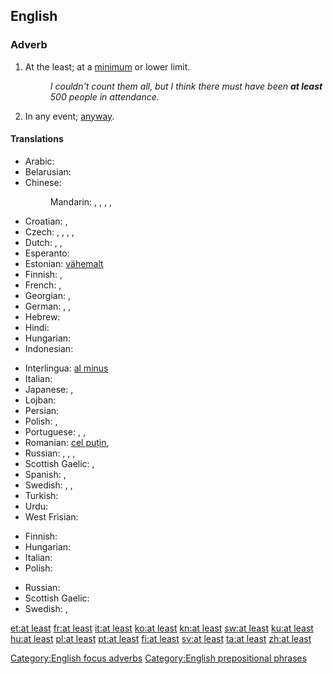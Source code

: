 ==English==

===Adverb===
{{en-adv|head=[[at]] [[least]]|-}}

# {{context|focus}} At the least; at a [[minimum]] or lower limit.
#: ''I couldn't count them all, but I think there must have been '''at least''' 500 people in attendance.''
# In any event; [[anyway]].

====Translations====
{{trans-top|at a lower limit}}
* Arabic: {{t|ar|على الأقل|tr=3alaa al-'aqall}}
* Belarusian: {{t|be|прынамсi|tr=prynámsi|sc=Cyrl}}
* Chinese:
*: Mandarin: {{t-|cmn|至少|tr=zhìshǎo|sc=Hani}},  {{t|cmn|頂少|sc=Hani}},  {{t|cmn|顶少|tr=dǐngshǎo|sc=Hani}},  {{t|cmn|起碼|sc=Hani}},  {{t|cmn|起码|tr=qǐmǎ|sc=Hani}}
* Croatian: {{t-|hr|barem}}, {{t-|hr|najmanje}}
* Czech: {{t+|cs|alespoň}}, {{t|cs|přinejmenším}},  {{t|cs|nejméně}},  {{t|cs|při nejmenším}},  {{t+|cs|aspoň}}
* Dutch: {{t-|nl|minstens}}, {{t+|nl|tenminste}}, {{t+|nl|althans}}
* Esperanto: {{t-|eo|minimume|xs=Esperanto}}
* Estonian: [[vähemalt]]
* Finnish: {{t+|fi|ainakin}}, {{t+|fi|vähintään}}
* French: {{t+|fr|au moins}},  {{t+|fr|au minimum}}
* Georgian: {{t|ka|როგორც მინიმუმ|sc=Geor}}, {{t|ka|სულ მცირე|sc=Geor}}
* German: {{t+|de|mindestens}},  {{t+|de|zumindest}},  {{t+|de|wenigstens}}
* Hebrew: {{t|he|לפחות|tr=lefaxot|sc=Hebr}}
* Hindi: {{t|hi|कम से कम|tr=kam se kam|sc=Deva}}
* Hungarian: {{t+|hu|legalább}}
* Indonesian: {{t-|id|minimal|xs=Indonesian}}
{{trans-mid}}
* Interlingua: [[al minus]]
* Italian: {{t-|it|almeno}}
* Japanese: {{t|ja|せめて|tr=semete}},  {{t|ja|少なくとも|tr=sukunakutomo}}
* Lojban: {{t|jbo|su'o}}
* Persian: {{t|fa|اقلا|aqalan|alt=اقلًا|sc=fa-Arab}}
* Polish: {{t+|pl|co najmniej}}, {{t+|pl|przynajmniej}}
* Portuguese: {{t+|pt|ao menos}}, {{t-|pt|pelo menos}}, {{t|pt|sequer}}
* Romanian: [[cel puțin]], {{t|ro|măcar}}
* Russian: {{t|ru|по меньшей мере|tr=po mén'šej mére}},  {{t|ru|по крайней мере|tr=po krájnej mére}}, {{t|ru|хотя бы|tr=xotjá by}}, {{t|ru|как минимум}}
* Scottish Gaelic: {{t-|gd|co-dhiù|xs=Scottish Gaelic}}, {{t-|gd|aig a' char as lugha|xs=Scottish Gaelic}}
* Spanish: {{t|es|al menos}}, {{t|es|por lo menos}}
* Swedish: {{t+|sv|åtminstone}},  {{t|sv|i alla fall}}, {{t+|sv|i varje fall}}
* Turkish: {{t|tr|en az}}
* Urdu: {{t|ur|کم سے کم|tr=kam se kam|sc=ur-Arab}}
* West Frisian: {{t-|fy|alteast|xs=West Frisian}}
{{trans-bottom}}
{{trans-top|anyway}}
* Finnish: {{t|fi|sentään}}
* Hungarian: {{t+|hu|legalább}}
* Italian: {{t|it|almeno}}
* Polish: {{t|pl|przynajmniej}}
{{trans-mid}}
* Russian: {{t|ru|в любом случае|sc=Cyrl}}
* Scottish Gaelic: {{t-|gd|co-dhiù|xs=Scottish Gaelic}}
* Swedish: {{t+|sv|i varje fall}}, {{t+|sv|hur som helst}}
{{trans-bottom}}


[[Category:English focus adverbs]]
[[Category:English prepositional phrases]]

[[et:at least]]
[[fr:at least]]
[[it:at least]]
[[ko:at least]]
[[kn:at least]]
[[sw:at least]]
[[ku:at least]]
[[hu:at least]]
[[pl:at least]]
[[pt:at least]]
[[fi:at least]]
[[sv:at least]]
[[ta:at least]]
[[zh:at least]]